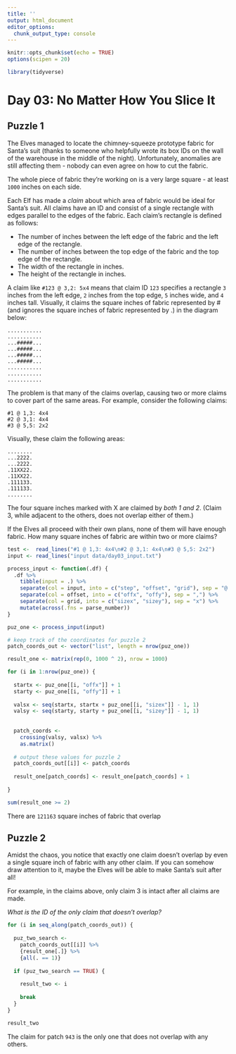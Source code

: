 ```yaml
---
title: ''
output: html_document
editor_options: 
  chunk_output_type: console
---
```


```r
knitr::opts_chunk$set(echo = TRUE)
options(scipen = 20)

library(tidyverse)
```

# Day 03: No Matter How You Slice It

## Puzzle 1

The Elves managed to locate the chimney-squeeze prototype fabric for Santa's suit (thanks to someone who helpfully wrote its box IDs on the wall of the warehouse in the middle of the night). Unfortunately, anomalies are still affecting them - nobody can even agree on how to cut the fabric.

The whole piece of fabric they're working on is a very large square - at least `1000` inches on each side.

Each Elf has made a *claim* about which area of fabric would be ideal for Santa's suit. All claims have an ID and consist of a single rectangle with edges parallel to the edges of the fabric. Each claim's rectangle is defined as follows:

- The number of inches between the left edge of the fabric and the left edge of the rectangle.
- The number of inches between the top edge of the fabric and the top edge of the rectangle.
- The width of the rectangle in inches.
- The height of the rectangle in inches.

A claim like `#123 @ 3,2: 5x4` means that claim ID `123` specifies a rectangle `3` inches from the left edge, `2` inches from the top edge, `5` inches wide, and `4` inches tall. Visually, it claims the square inches of fabric represented by # (and ignores the square inches of fabric represented by .) in the diagram below:

```
...........
...........
...#####...
...#####...
...#####...
...#####...
...........
...........
...........
```

The problem is that many of the claims overlap, causing two or more claims to cover part of the same areas. For example, consider the following claims:

```
#1 @ 1,3: 4x4
#2 @ 3,1: 4x4
#3 @ 5,5: 2x2
```

Visually, these claim the following areas:

```
........
...2222.
...2222.
.11XX22.
.11XX22.
.111133.
.111133.
........
```

The four square inches marked with X are claimed by *both 1 and 2*. (Claim 3, while adjacent to the others, does not overlap either of them.)

If the Elves all proceed with their own plans, none of them will have enough fabric. How many square inches of fabric are within two or more claims?


```r
test <-  read_lines("#1 @ 1,3: 4x4\n#2 @ 3,1: 4x4\n#3 @ 5,5: 2x2")
input <- read_lines("input data/day03_input.txt")
```


```r
process_input <- function(.df) {
  .df %>% 
    tibble(input = .) %>% 
    separate(col = input, into = c("step", "offset", "grid"), sep = "@|:") %>% 
    separate(col = offset, into = c("offx", "offy"), sep = ",") %>% 
    separate(col = grid, into = c("sizex", "sizey"), sep = "x") %>% 
    mutate(across(.fns = parse_number))
}

puz_one <- process_input(input)

# keep track of the coordinates for puzzle 2
patch_coords_out <- vector("list", length = nrow(puz_one))

result_one <- matrix(rep(0, 1000 ^ 2), nrow = 1000)

for (i in 1:nrow(puz_one)) {
  
  startx <- puz_one[[i, "offx"]] + 1
  starty <- puz_one[[i, "offy"]] + 1
  
  valsx <- seq(startx, startx + puz_one[[i, "sizex"]] - 1, 1)
  valsy <- seq(starty, starty + puz_one[[i, "sizey"]] - 1, 1)
  
  
  patch_coords <- 
    crossing(valsy, valsx) %>% 
    as.matrix()
  
  # output these values for puzzle 2
  patch_coords_out[[i]] <- patch_coords
  
  result_one[patch_coords] <- result_one[patch_coords] + 1
  
}

sum(result_one >= 2)

```

There are `121163` square inches of fabric that overlap 



## Puzzle 2

Amidst the chaos, you notice that exactly one claim doesn't overlap by even a single square inch of fabric with any other claim. If you can somehow draw attention to it, maybe the Elves will be able to make Santa's suit after all!

For example, in the claims above, only claim 3 is intact after all claims are made.

*What is the ID of the only claim that doesn't overlap?*


```r
for (i in seq_along(patch_coords_out)) {
  
  puz_two_search <- 
    patch_coords_out[[i]] %>% 
    {result_one[.]} %>% 
    {all(. == 1)}
  
  if (puz_two_search == TRUE) {
    
    result_two <- i
    
    break
  }
}

result_two

```

The claim for patch `943` is the only one that does not overlap with any others. 